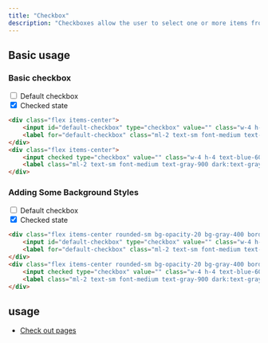 ```yaml
---
title: "Checkbox"
description: "Checkboxes allow the user to select one or more items from a set."
---
```



## Basic usage

### Basic checkbox

<Example p="none">
  <div class="flex flex-row gap-6 p-4">
    <div class="flex items-center">
        <input id="default-checkbox" type="checkbox" value="" class="w-4 h-4 text-blue-600 bg-gray-100 rounded border-gray-300 focus:ring-blue-500 dark:focus:ring-blue-600 dark:ring-offset-gray-800 focus:ring-2 dark:bg-gray-700 dark:border-gray-600">
        <label for="default-checkbox" class="ml-2 text-sm font-medium text-gray-900 dark:text-gray-300">Default checkbox</label>
    </div>
    <div class="flex items-center">
        <input checked type="checkbox" value="" class="w-4 h-4 text-blue-600 bg-gray-100 rounded border-gray-300 focus:ring-blue-500 dark:focus:ring-blue-600 dark:ring-offset-gray-800 focus:ring-2 dark:bg-gray-700 dark:border-gray-600">
        <label class="ml-2 text-sm font-medium text-gray-900 dark:text-gray-300">Checked state</label>
    </div>
  </div>
</Example>

```html
<div class="flex items-center">
    <input id="default-checkbox" type="checkbox" value="" class="w-4 h-4 text-blue-600 bg-gray-100 rounded border-gray-300 focus:ring-blue-500 dark:focus:ring-blue-600 dark:ring-offset-gray-800 focus:ring-2 dark:bg-gray-700 dark:border-gray-600">
    <label for="default-checkbox" class="ml-2 text-sm font-medium text-gray-900 dark:text-gray-300">Default checkbox</label>
</div>
<div class="flex items-center">
    <input checked type="checkbox" value="" class="w-4 h-4 text-blue-600 bg-gray-100 rounded border-gray-300 focus:ring-blue-500 dark:focus:ring-blue-600 dark:ring-offset-gray-800 focus:ring-2 dark:bg-gray-700 dark:border-gray-600">
    <label class="ml-2 text-sm font-medium text-gray-900 dark:text-gray-300">Checked state</label>
</div>
```

### Adding Some Background Styles

<Example p="none">
  <div class="flex flex-row gap-6 p-4">
    <div class="flex items-center rounded-sm bg-opacity-20 bg-gray-400 border border-gray-500 p-1">
        <input id="default-checkbox" type="checkbox" value="" class="w-4 h-4 text-blue-600 bg-gray-100 rounded border-gray-300 focus:ring-blue-500 dark:focus:ring-blue-600 dark:ring-offset-gray-800 focus:ring-2 dark:bg-gray-700 dark:border-gray-600">
        <label for="default-checkbox" class="ml-2 text-sm font-medium text-gray-900 dark:text-gray-300">Default checkbox</label>
    </div>
    <div class="flex items-center rounded-sm bg-opacity-20 bg-gray-400 border border-gray-500 p-1">
        <input checked type="checkbox" value="" class="w-4 h-4 text-blue-600 bg-gray-100 rounded border-gray-300 focus:ring-blue-500 dark:focus:ring-blue-600 dark:ring-offset-gray-800 focus:ring-2 dark:bg-gray-700 dark:border-gray-600">
        <label class="ml-2 text-sm font-medium text-gray-900 dark:text-gray-300">Checked state</label>
    </div>
  </div>
</Example>

```html
<div class="flex items-center rounded-sm bg-opacity-20 bg-gray-400 border border-gray-500 p-1">
    <input id="default-checkbox" type="checkbox" value="" class="w-4 h-4 text-blue-600 bg-gray-100 rounded border-gray-300 focus:ring-blue-500 dark:focus:ring-blue-600 dark:ring-offset-gray-800 focus:ring-2 dark:bg-gray-700 dark:border-gray-600">
    <label for="default-checkbox" class="ml-2 text-sm font-medium text-gray-900 dark:text-gray-300">Default checkbox</label>
</div>
<div class="flex items-center rounded-sm bg-opacity-20 bg-gray-400 border border-gray-500 p-1">
    <input checked type="checkbox" value="" class="w-4 h-4 text-blue-600 bg-gray-100 rounded border-gray-300 focus:ring-blue-500 dark:focus:ring-blue-600 dark:ring-offset-gray-800 focus:ring-2 dark:bg-gray-700 dark:border-gray-600">
    <label class="ml-2 text-sm font-medium text-gray-900 dark:text-gray-300">Checked state</label>
</div>
```

## usage

- [Check out pages](/docs/check-out-pages)
